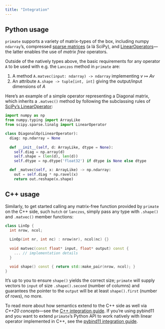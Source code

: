 ```yaml
---
title: "Integration"
---
```


## Python usage

`primate` supports a variety of matrix-types of the box, including numpy `ndarray`'s, compressed [sparse matrices](https://docs.scipy.org/doc/scipy/reference/sparse.html) (a lá SciPy), and [LinearOperators](https://docs.scipy.org/doc/scipy/reference/generated/scipy.sparse.linalg.LinearOperator.html)---the latter enables the use of _matrix free_ operators.

Outside of the natively types above, the basic requirements for any operator `A` to be used with e.g. the `Lanczos` method in `primate` are: 

1. A method `A.matvec(input: ndarray) -> ndarray` implementing $v \mapsto Av$
2. An attribute `A.shape -> tuple[int, int]` giving the output/input dimensions of $A$

<!-- Note that in the matrix setting, `A.shape()` yields `(A.nrow(), A.ncol())`, so existing matrix implementations like [ndarray](https://numpy.org/doc/stable/reference/generated/numpy.ndarray.html)'s and [sparray](https://docs.scipy.org/doc/scipy/reference/sparse.html#sparse-array-classes)'s natively support the interface. -->

<!-- Using [PyLops](adthedocs.io/en/stable/index.html) terminology, any self-adjoint operator supporting _forward model_ of matrix-vector multiplication is compatible with most of `primate`'s API.  -->
Here's an example of a simple operator representing a Diagonal matrix, which inherits a `.matvec()` method by following the subclassing rules of [SciPy's LinearOperator](https://docs.scipy.org/doc/scipy/reference/generated/scipy.sparse.linalg.LinearOperator.html):

```python
import numpy as np 
from numpy.typing import ArrayLike
from scipy.sparse.linalg import LinearOperator 

class DiagonalOp(LinearOperator):
  diag: np.ndarray = None
  
  def __init__(self, d: ArrayLike, dtype = None):
    self.diag = np.array(d)
    self.shape = (len(d), len(d))
    self.dtype = np.dtype('float32') if dtype is None else dtype

  def _matvec(self, x: ArrayLike) -> np.ndarray:
    out = self.diag * np.ravel(x)
    return out.reshape(x.shape)
```

<!-- Sure enough, you 

```python
from scipy.sparse.linalg import eigsh

D = DiagonalOp(np.arange(10))
np.allclose(
  eigsh(DiagonalOp(v), k = 9, return_eigenvectors=False),
  np.arange(1, 10)
) 
## True
``` -->

## C++ usage 

Similarly, to get started calling any matrix-free function provided by `primate` on the C++ side, such `hutch` or `lanczos`, simply pass any type with `.shape()` and `.matvec()` member functions: 

```cpp
class LinOp {
  int nrow, ncol;
  
  LinOp(int nr, int nc) : nrow(nr), ncol(nc) {}
  
  void matvec(const float* input, float* output) const {
    ... // implementation details 
  }

  void shape() const { return std::make_pair(nrow, ncol); }
}
```

It's up to you to ensure `shape()` yields the correct size; `primate` will supply vectors to `input` of size `.shape().second` (number of columns) and guarantees the pointer to the `output` will be at least `shape().first` (number of rows), no more. 

To read more about how semantics extend to the C++ side as well via _C++20 concepts_---see the [C++ integration guide](../advanced/cpp_integration.qmd). If you're using pybind11 and you want to extend `primate`'s Python API to work natively with linear operator implemented in C++, see the [pybind11 integration guide](../advanced/pybind11_integration.qmd). 